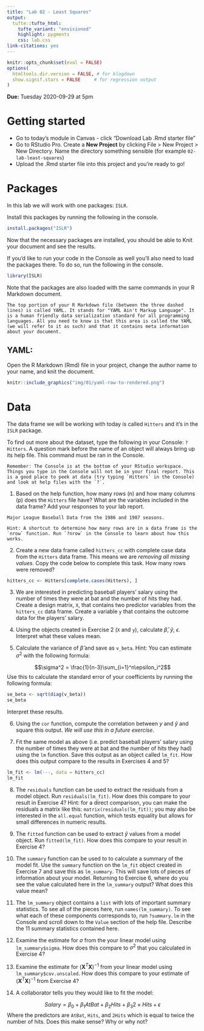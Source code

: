 ```yaml
---
title: "Lab 02 - Least Squares"
output: 
  tufte::tufte_html:
    tufte_variant: "envisioned"
    highlight: pygments
    css: lab.css
link-citations: yes
---
```


```r
knitr::opts_chunk$set(eval = FALSE)
options(
  htmltools.dir.version = FALSE, # for blogdown
  show.signif.stars = FALSE     # for regression output
)
```

**Due:** Tuesday 2020-09-29 at 5pm

# Getting started

- Go to today's module in Canvas - click "Download Lab .Rmd starter file"
- Go to RStudio Pro. Create a **New Project** by clicking File > New Project > New Directory. Name the directory something sensible (for example `02-lab-least-squares`)
- Upload the .Rmd starter file into this project and you're ready to go!


# Packages

In this lab we will work with one packages: `ISLR`.

Install this packages by running the following in the console.

```r
install.packages("ISLR")
```

Now that the necessary packages are installed, you should be able to Knit your document and see the results.

If you'd like to run your code in the Console as well you'll also need to load the packages there. To do so, run the following in the console. 

```r
library(ISLR) 
```

Note that the packages are also loaded with the same commands in your R Markdown document.


```marginfigure
The top portion of your R Markdown file (between the three dashed lines) is called YAML. It stands for "YAML Ain't Markup Language". It is a human friendly data serialization standard for all programming languages. All you need to know is that this area is called the YAML (we will refer to it as such) and that it contains meta information about your document.
```

## YAML: 

Open the R Markdown (Rmd) file in your project, change the author name to your name, and knit the document.

```r
knitr::include_graphics("img/01/yaml-raw-to-rendered.png")
```

# Data

The data frame we will be working with today is called `Hitters` and it's in the `ISLR` package. 

To find out more about the dataset, type the following in your Console: `?Hitters`. A question mark before the name of an object will always bring up its help file. This command must be ran in the Console.

```marginfigure
Remember: The Console is at the bottom of your RStudio workspace. Things you type in the Console will not be in your final report. This is a good place to peek at data (try typing `Hitters` in the Console) and look at help files with the `?`. 
```

1. Based on the help function, how many rows (n) and how many columns (p) does the `Hitters` file have? What are the variables included in the data frame? Add your responses to your lab report. 

```marginfigure
Major League Baseball Data from the 1986 and 1987 seasons.
```


```marginfigure
Hint: A shortcut to determine how many rows are in a data frame is the `nrow` function. Run `?nrow` in the Console to learn about how this works.
```

2. Create a new data frame called `hitters_cc` with complete case data from the `Hitters` data frame. This means we are _removing all missing values_. Copy the code below to complete this task. How many rows were removed?

```r
hitters_cc <- Hitters[complete.cases(Hitters), ]
```


3. We are interested in predicting baseball players' salary using the number of times they were at bat and the number of hits they had. Create a design matrix, `X`, that contains two predictor variables from the `hitters_cc` data frame. Create a variable `y` that contains the outcome data for the players' salary. 

4. Using the objects created in Exercise 2 (`X` and `y`), calculate $\hat\beta$, $\hat{y}$, $\epsilon$. Interpret what these values mean.

5. Calculate the variance of $\hat\beta$ and save as `v_beta`. Hint: You can estimate $\sigma^2$ with the following formula:

$$\sigma^2 = \frac{1}{n-3}\sum_{i=1}^n\epsilon_i^2$$
Use this to calculate the standard error of your coefficients by running the following formula:

```r
se_beta <- sqrt(diag(v_beta))
se_beta
```

Interpret these results.

6. Using the `cor` function, compute the correlation between $y$ and $\hat{y}$ and square this output. _We will use this in a future exercise_.

7. Fit the same model as above (i.e. predict baseball players' salary using the number of times they were at bat and the number of hits they had) using the `lm` function. Save this output as an object called `lm_fit`. How does this output compare to the results in Exercises 4 and 5?

```r
lm_fit <- lm(---, data = hitters_cc)
lm_fit
```

8. The `residuals` function can be used to extract the residuals from a model object. Run `residuals(lm_fit)`. How does this compare to your result in Exercise 4? Hint: for a direct comparison, you can make the residuals a matrix like this: `matrix(residuals(lm_fit))`; you may also be interested in the `all.equal` function, which tests equality but allows for small differences in numeric results.

9. The `fitted` function can be used to extract $\hat{y}$ values from a model object. Run `fitted(lm_fit)`. How does this compare to your result in Exercise 4?

10. The `summary` function can be used to to calculate a summary of the model fit. Use the `summary` function on the `lm_fit` object created in Exercise 7 and save this as `lm_summary`. This will save lots of pieces of information about your model. Returning to Exercise 6, where do you see the value calculated here in the `lm_summary` output? What does this value mean?

11. The `lm_summary` object contains a `list` with lots of important summary statistics. To see all of the pieces here, run `names(lm_summary)`. To see what each of these components corresponds to, run `?summary.lm` in the Console and scroll down to the `Value` section of the help file. Describe the 11 summary statistics contained here.

12. Examine the estimate for $\sigma$ from the your linear model using `lm_summary$sigma`. How does this compare to $\sigma^2$ that you calculated in Exercise 4?

13. Examine the estimate for $(\mathbf{X}^T\mathbf{X})^{-1}$ from your linear model using `lm_summary$cov.unscaled`. How does this compare to your estimate of $(\mathbf{X}^T\mathbf{X})^{-1}$ from Exercise 4?

14. A collaborator tells you they would like to fit the model:

$$Salary = \beta_0 + \beta_1 AtBat + \beta_2 Hits + \beta_3 2\times Hits + \epsilon$$
Where the predictors are `AtBat`, `Hits`, and `2Hits` which is equal to twice the number of hits. Does this make sense? Why or why not?


